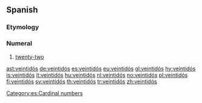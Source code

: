 ==Spanish==

===Etymology===
{{compound|veinte|dos|lang=es}}

===Numeral===
{{head|es|numeral}}

# [[twenty-two]]

[[ast:veintidós]]
[[de:veintidós]]
[[es:veintidós]]
[[eu:veintidós]]
[[gl:veintidós]]
[[hy:veintidós]]
[[is:veintidós]]
[[it:veintidós]]
[[hu:veintidós]]
[[nl:veintidós]]
[[no:veintidós]]
[[pl:veintidós]]
[[fi:veintidós]]
[[sv:veintidós]]
[[th:veintidós]]
[[tr:veintidós]]
[[zh:veintidós]]
[[Category:es:Cardinal numbers]]